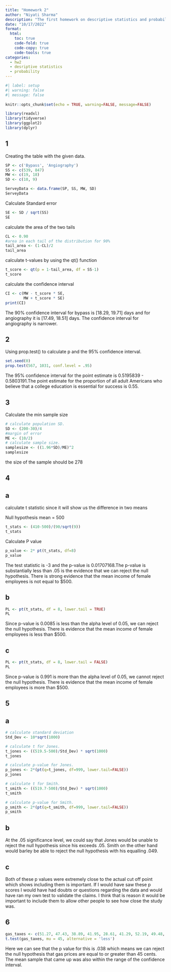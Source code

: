 ```yaml
---
title: "Homework 2"
author: "Niyati Sharma"
description: "The first homework on descriptive statistics and probability"
date: "10/17/2022"
format:
  html:
    toc: true
    code-fold: true
    code-copy: true
    code-tools: true
categories:
  - hw2
  - desriptive statistics 
  - probability
---
```



```r

#| label: setup
#| warning: false
#| message: false
 
knitr::opts_chunk$set(echo = TRUE, warning=FALSE, message=FALSE)

library(readxl)
library(tidyverse)
library(ggplot2)
library(dplyr)

```

## 1
Creating the table with the given data.

```r
SP <- c('Bypass', 'Angiography')
SS <- c(539, 847)
MW <- c(19, 18)
SD <- c(10, 9)

ServeyData <- data.frame(SP, SS, MW, SD)
ServeyData
```
Calculate Standard error
```r
SE <- SD / sqrt(SS)
SE
```
calculate the area of the two tails
```r
CL <- 0.90  
#area in each tail of the distribution for 90%
tail_area <- (1-CL)/2
tail_area
```

calculate t-values by using the qt() function
```r
t_score <- qt(p = 1-tail_area, df = SS-1)
t_score
```
calculate the confidence interval
```r
CI <- c(MW - t_score * SE,
        MW + t_score * SE)
print(CI)
```
The 90% confidence interval for bypass is [18.29, 19.71] days and for angiography it is [17.49, 18.51] days. The confidence interval for angiography is narrower. 

## 2
Using prop.test() to calculate p and the 95% confidence interval.

```r
set.seed(0)
prop.test(567, 1031, conf.level = .95)
```
The 95% confidence interval for the point estimate is 0.5195839 - 0.5803191.The point estimate for the proportion of all adult Americans who believe that a college education is essential for success is 0.55.

## 3
Calculate the min sample size
```r
# calculate population SD.
SD <- (200-30)/4
#margin of error
ME <- (10/2)
# calculate sample size.
samplesize <- ((1.96*SD)/ME)^2
samplesize
```
the size of the sample should be 278

## 4 

## a

calculate t statistic since it will show us the difference in two means

Null hypothesis mean = 500
```r
t_stats <- (410-500)/(90/sqrt(9))
t_stats
```
Calculate P value

```r
p_value <- 2* pt(t_stats, df=8)
p_value
```
The test statistic is -3 and the p-value is 0.01707168.The p-value is substantially less than .05 is the evidence that we can reject the null hypothesis. There is strong evidence that the mean income of female employees is not equal to $500.

## b


```r
PL <- pt(t_stats, df = 8, lower.tail = TRUE)
PL
```
Since  p-value is 0.0085 is less than the alpha level of 0.05, we can reject the null hypothesis. There is evidence that the mean income of female employees is less than $500.

## c

```r
PL <- pt(t_stats, df = 8, lower.tail = FALSE)
PL
```
Since  p-value is 0.991 is more than the alpha level of 0.05, we cannot reject the null hypothesis. There is evidence that the mean income of female employees is more than $500.

## 5

## a
```r
# calculate standard deviation 
Std_Dev <- 10*sqrt(1000)

# calculate t for Jones.
t_jones <- ((519.5-500)/Std_Dev) * sqrt(1000)
t_jones

# calculate p-value for Jones.
p_jones <- 2*(pt(q=t_jones, df=999, lower.tail=FALSE))
p_jones

# calculate t for Smith.
t_smith <- ((519.7-500)/Std_Dev) * sqrt(1000)
t_smith

# calculate p-value for Smith.
p_smith <- 2*(pt(q=t_smith, df=999, lower.tail=FALSE))
p_smith
```
## b
At the .05 significance level, we could say that Jones would be unable to reject the null hypothesis since his exceeds .05. Smith on the other hand would barley be able to reject the null hypothesis with his equalling .049. 

## c
Both of these p values were extremely close to the actual cut off point which shows including them is important. If I would have saw these p scores I would have had doubts or questions regarding the data and would have ran my own test to validate the claims. I think that is reason it would be important to include them to allow other people to see how close the study was. 

## 6 



```r
gas_taxes <- c(51.27, 47.43, 38.89, 41.95, 28.61, 41.29, 52.19, 49.48, 35.02, 48.13, 39.28, 54.41, 41.66, 30.28, 18.49, 38.72, 33.41, 45.02)
t.test(gas_taxes, mu = 45, alternative = 'less')
```
Here we can see that the p value for this is .038 which means we can reject the null hypothesis that gas prices are equal to or greater than 45 cents. The mean sample that came up was also within the range of the confidence interval.



